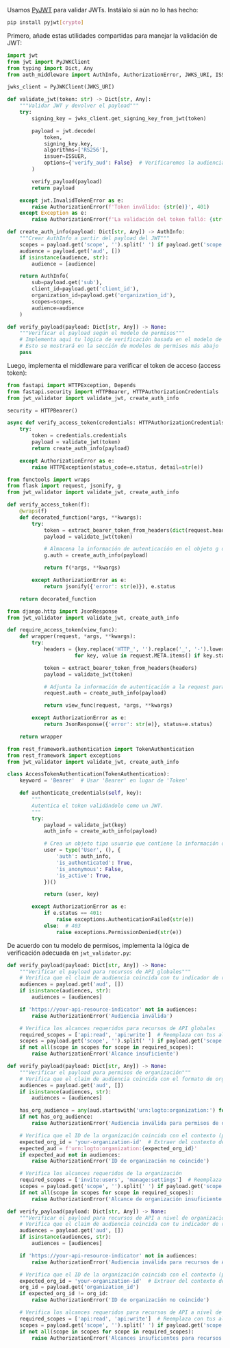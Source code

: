 
Usamos [PyJWT](https://github.com/jpadilla/pyjwt) para validar JWTs. Instálalo si aún no lo has hecho:

```bash
pip install pyjwt[crypto]
```

Primero, añade estas utilidades compartidas para manejar la validación de JWT:

```py title="jwt_validator.py"
import jwt
from jwt import PyJWKClient
from typing import Dict, Any
from auth_middleware import AuthInfo, AuthorizationError, JWKS_URI, ISSUER

jwks_client = PyJWKClient(JWKS_URI)

def validate_jwt(token: str) -> Dict[str, Any]:
    """Validar JWT y devolver el payload"""
    try:
        signing_key = jwks_client.get_signing_key_from_jwt(token)

        payload = jwt.decode(
            token,
            signing_key.key,
            algorithms=['RS256'],
            issuer=ISSUER,
            options={'verify_aud': False}  # Verificaremos la audiencia manualmente
        )

        verify_payload(payload)
        return payload

    except jwt.InvalidTokenError as e:
        raise AuthorizationError(f'Token inválido: {str(e)}', 401)
    except Exception as e:
        raise AuthorizationError(f'La validación del token falló: {str(e)}', 401)

def create_auth_info(payload: Dict[str, Any]) -> AuthInfo:
    """Crear AuthInfo a partir del payload del JWT"""
    scopes = payload.get('scope', '').split(' ') if payload.get('scope') else []
    audience = payload.get('aud', [])
    if isinstance(audience, str):
        audience = [audience]

    return AuthInfo(
        sub=payload.get('sub'),
        client_id=payload.get('client_id'),
        organization_id=payload.get('organization_id'),
        scopes=scopes,
        audience=audience
    )

def verify_payload(payload: Dict[str, Any]) -> None:
    """Verificar el payload según el modelo de permisos"""
    # Implementa aquí tu lógica de verificación basada en el modelo de permisos
    # Esto se mostrará en la sección de modelos de permisos más abajo
    pass
```

Luego, implementa el middleware para verificar el token de acceso (access token):

<Tabs groupId="api-framework">
  <TabItem value="fastapi" label="FastAPI">

```py title="auth_middleware.py"
from fastapi import HTTPException, Depends
from fastapi.security import HTTPBearer, HTTPAuthorizationCredentials
from jwt_validator import validate_jwt, create_auth_info

security = HTTPBearer()

async def verify_access_token(credentials: HTTPAuthorizationCredentials = Depends(security)) -> AuthInfo:
    try:
        token = credentials.credentials
        payload = validate_jwt(token)
        return create_auth_info(payload)

    except AuthorizationError as e:
        raise HTTPException(status_code=e.status, detail=str(e))
```

  </TabItem>
  <TabItem value="flask" label="Flask">

```py title="auth_middleware.py"
from functools import wraps
from flask import request, jsonify, g
from jwt_validator import validate_jwt, create_auth_info

def verify_access_token(f):
    @wraps(f)
    def decorated_function(*args, **kwargs):
        try:
            token = extract_bearer_token_from_headers(dict(request.headers))
            payload = validate_jwt(token)

            # Almacena la información de autenticación en el objeto g de Flask para uso general
            g.auth = create_auth_info(payload)

            return f(*args, **kwargs)

        except AuthorizationError as e:
            return jsonify({'error': str(e)}), e.status

    return decorated_function
```

  </TabItem>
  <TabItem value="django" label="Django">

```py title="auth_middleware.py"
from django.http import JsonResponse
from jwt_validator import validate_jwt, create_auth_info

def require_access_token(view_func):
    def wrapper(request, *args, **kwargs):
        try:
            headers = {key.replace('HTTP_', '').replace('_', '-').lower(): value
                      for key, value in request.META.items() if key.startswith('HTTP_')}

            token = extract_bearer_token_from_headers(headers)
            payload = validate_jwt(token)

            # Adjunta la información de autenticación a la request para uso general
            request.auth = create_auth_info(payload)

            return view_func(request, *args, **kwargs)

        except AuthorizationError as e:
            return JsonResponse({'error': str(e)}, status=e.status)

    return wrapper
```

  </TabItem>
  <TabItem value="django-rest-framework" label="Django REST Framework">

```py title="auth_middleware.py"
from rest_framework.authentication import TokenAuthentication
from rest_framework import exceptions
from jwt_validator import validate_jwt, create_auth_info

class AccessTokenAuthentication(TokenAuthentication):
    keyword = 'Bearer'  # Usar 'Bearer' en lugar de 'Token'

    def authenticate_credentials(self, key):
        """
        Autentica el token validándolo como un JWT.
        """
        try:
            payload = validate_jwt(key)
            auth_info = create_auth_info(payload)

            # Crea un objeto tipo usuario que contiene la información de autenticación para uso general
            user = type('User', (), {
                'auth': auth_info,
                'is_authenticated': True,
                'is_anonymous': False,
                'is_active': True,
            })()

            return (user, key)

        except AuthorizationError as e:
            if e.status == 401:
                raise exceptions.AuthenticationFailed(str(e))
            else:  # 403
                raise exceptions.PermissionDenied(str(e))
```

  </TabItem>
</Tabs>

De acuerdo con tu modelo de permisos, implementa la lógica de verificación adecuada en `jwt_validator.py`:

<Tabs groupId="permission-models">
<TabItem value="global-api-resources" label="Recursos de API globales">

```py title="jwt_validator.py"
def verify_payload(payload: Dict[str, Any]) -> None:
    """Verificar el payload para recursos de API globales"""
    # Verifica que el claim de audiencia coincida con tu indicador de recurso de API
    audiences = payload.get('aud', [])
    if isinstance(audiences, str):
        audiences = [audiences]

    if 'https://your-api-resource-indicator' not in audiences:
        raise AuthorizationError('Audiencia inválida')

    # Verifica los alcances requeridos para recursos de API globales
    required_scopes = ['api:read', 'api:write']  # Reemplaza con tus alcances requeridos
    scopes = payload.get('scope', '').split(' ') if payload.get('scope') else []
    if not all(scope in scopes for scope in required_scopes):
        raise AuthorizationError('Alcance insuficiente')
```

</TabItem>
<TabItem value="organization-permissions" label="Permisos de organización (no API)">

```py title="jwt_validator.py"
def verify_payload(payload: Dict[str, Any]) -> None:
    """Verificar el payload para permisos de organización"""
    # Verifica que el claim de audiencia coincida con el formato de organización
    audiences = payload.get('aud', [])
    if isinstance(audiences, str):
        audiences = [audiences]

    has_org_audience = any(aud.startswith('urn:logto:organization:') for aud in audiences)
    if not has_org_audience:
        raise AuthorizationError('Audiencia inválida para permisos de organización')

    # Verifica que el ID de la organización coincida con el contexto (puede que necesites extraerlo del contexto de la request)
    expected_org_id = 'your-organization-id'  # Extraer del contexto de la request
    expected_aud = f'urn:logto:organization:{expected_org_id}'
    if expected_aud not in audiences:
        raise AuthorizationError('ID de organización no coincide')

    # Verifica los alcances requeridos de la organización
    required_scopes = ['invite:users', 'manage:settings']  # Reemplaza con tus alcances requeridos
    scopes = payload.get('scope', '').split(' ') if payload.get('scope') else []
    if not all(scope in scopes for scope in required_scopes):
        raise AuthorizationError('Alcance de organización insuficiente')
```

</TabItem>
<TabItem value="organization-level-api-resources" label="Recursos de API a nivel de organización">

```py title="jwt_validator.py"
def verify_payload(payload: Dict[str, Any]) -> None:
    """Verificar el payload para recursos de API a nivel de organización"""
    # Verifica que el claim de audiencia coincida con tu indicador de recurso de API
    audiences = payload.get('aud', [])
    if isinstance(audiences, str):
        audiences = [audiences]

    if 'https://your-api-resource-indicator' not in audiences:
        raise AuthorizationError('Audiencia inválida para recursos de API a nivel de organización')

    # Verifica que el ID de la organización coincida con el contexto (puede que necesites extraerlo del contexto de la request)
    expected_org_id = 'your-organization-id'  # Extraer del contexto de la request
    org_id = payload.get('organization_id')
    if expected_org_id != org_id:
        raise AuthorizationError('ID de organización no coincide')

    # Verifica los alcances requeridos para recursos de API a nivel de organización
    required_scopes = ['api:read', 'api:write']  # Reemplaza con tus alcances requeridos
    scopes = payload.get('scope', '').split(' ') if payload.get('scope') else []
    if not all(scope in scopes for scope in required_scopes):
        raise AuthorizationError('Alcances insuficientes para recursos de API a nivel de organización')
```

</TabItem>
</Tabs>
